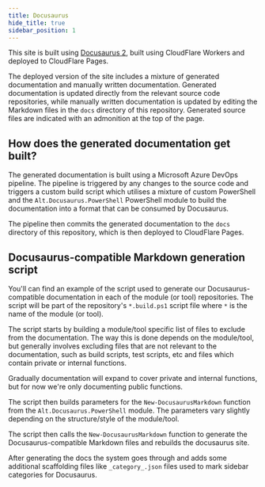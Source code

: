 ```yaml
---
title: Docusaurus
hide_title: true
sidebar_position: 1
---
```


This site is built using [Docusaurus 2](https://docusaurus.io/), built using CloudFlare Workers and deployed to CloudFlare Pages.

The deployed version of the site includes a mixture of generated documentation and manually written documentation. Generated documentation is updated directly from the relevant source code repositories, while manually written documentation is updated by editing the Markdown files in the `docs` directory of this repository. Generated source files are indicated with an admonition at the top of the page.

## How does the generated documentation get built?

The generated documentation is built using a Microsoft Azure DevOps pipeline. The pipeline is triggered by any changes to the source code and triggers a custom build script which utilises a mixture of custom PowerShell and the `Alt.Docusaurus.PowerShell` PowerShell module to build the documentation into a format that can be consumed by Docusaurus.

The pipeline then commits the generated documentation to the `docs` directory of this repository, which is then deployed to CloudFlare Pages.

## Docusaurus-compatible Markdown generation script

You'll can find an example of the script used to generate our Docusaurus-compatible documentation in each of the module (or tool) repositories. The script will be part of the repository's `*.build.ps1` script file where `*` is the name of the module (or tool).

The script starts by building a module/tool specific list of files to exclude from the documentation. The way this is done depends on the module/tool, but generally involves excluding files that are not relevant to the documentation, such as build scripts, test scripts, etc and files which contain private or internal functions.

Gradually documentation will expand to cover private and internal functions, but for now we're only documenting public functions.

The script then builds parameters for the `New-DocusaurusMarkdown` function from the `Alt.Docusaurus.PowerShell` module. The parameters vary slightly depending on the structure/style of the module/tool.

The script then calls the `New-DocusaurusMarkdown` function to generate the Docusaurus-compatible Markdown files and rebuilds the docusaurus site.

After generating the docs the system goes through and adds some additional scaffolding files like `_category_.json` files used to mark sidebar categories for Docusaurus.